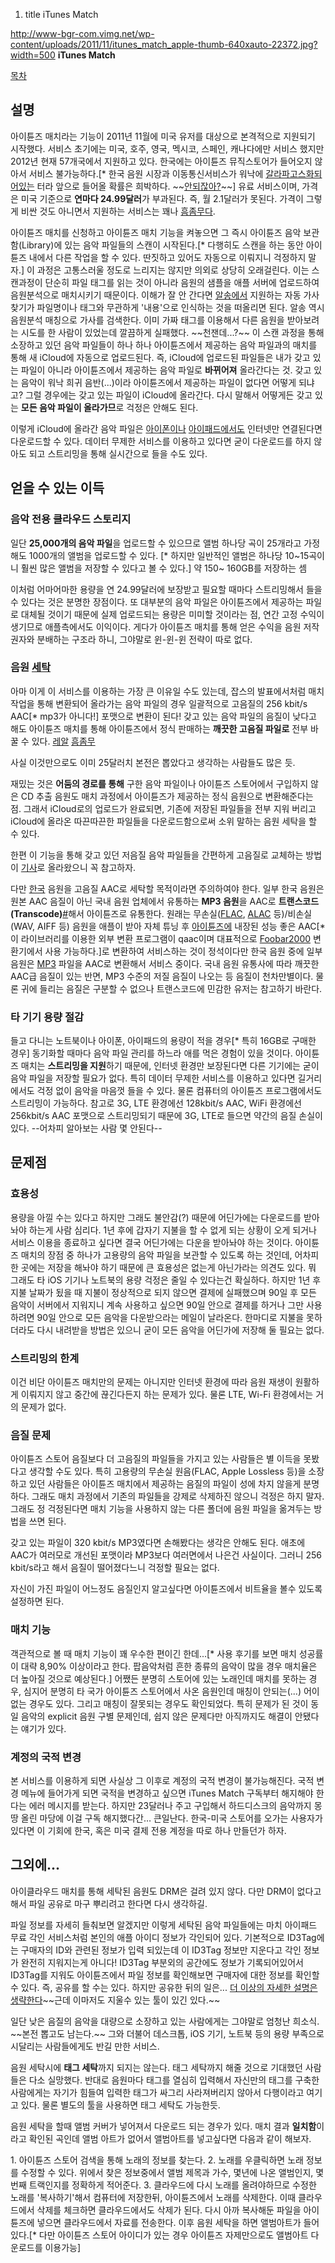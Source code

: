 #title iTunes Match
http://www-bgr-com.vimg.net/wp-content/uploads/2011/11/itunes_match_apple-thumb-640xauto-22372.jpg?width=500
'''iTunes Match'''

[[목차]]
== 설명 ==
아이튠즈 매치라는 기능이 2011년 11월에 미국 유저를 대상으로 본격적으로 지원되기 시작했다. 서비스 초기에는 미국, 호주, 영국, 멕시코, 스페인, 캐나다에만 서비스 했지만 2012년 현재 57개국에서 지원하고 있다. 한국에는 아이튠즈 뮤직스토어가 들어오지 않아서 서비스 불가능하다.[* 한국 음원 시장과 이동통신서비스가 워낙에 [[갈라파고스화]]되어있는 터라 앞으로 들어올 확률은 희박하다. ~~[[장비를 정지합니다|안되잖아?]]~~] 유료 서비스이며, 가격은 미국 기준으로 '''연마다 24.99달러'''가 부과된다. 즉, 월 2.1달러가 못된다. 가격이 그렇게 비싼 것도 아니면서 지원하는 서비스는 꽤나 [[흠좀무]]다.

아이튠즈 매치를 신청하고 아이튠즈 매치 기능을 켜놓으면 그 즉시 아이튠즈 음악 보관함(Library)에 있는 음악 파일들의 스캔이 시작된다.[* 다행히도 스캔을 하는 동안 아이튠즈 내에서 다른 작업을 할 수 있다. 딴짓하고 있어도 자동으로 이뤄지니 걱정하지 말자.] 이 과정은 고통스러울 정도로 느리지는 않지만 의외로 상당히 오래걸린다. 이는 스캔과정이 단순히 파일 태그를 읽는 것이 아니라 음원의 샘플을 애플 서버에 업로드하여 음원분석으로 매치시키기 때문이다. 이해가 잘 안 간다면 [[알송]]에서 지원하는 자동 가사찾기가 파일명이나 태그와 무관하게 '내용'으로 인식하는 것을 떠올리면 된다. 알송 역시 음원분석 매칭으로 가사를 검색한다.
이미 가짜 태그를 이용해서 다른 음원을 받아보려는 시도를 한 사람이 있었는데 깔끔하게 실패했다. ~~천잰데...?~~
이 스캔 과정을 통해 소장하고 있던 음악 파일들이 하나 하나 아이튠즈에서 제공하는 음악 파일과의 매치를 통해 새 iCloud에 자동으로 업로드된다. 즉, iCloud에 업로드된 파일들은 내가 갖고 있는 파일이 아니라 아이튠즈에서 제공하는 음악 파일로 '''바뀌어져''' 올라간다는 것. 갖고 있는 음악이 워낙 희귀 음반(...)이라 아이튠즈에서 제공하는 파일이 없다면 어떻게 되냐고? 그럴 경우에는 갖고 있는 파일이 iCloud에 올라간다. 다시 말해서 어떻게든 갖고 있는 '''모든 음악 파일이 올라가므'''로 걱정은 안해도 된다.

이렇게 iCloud에 올라간 음악 파일은 [[아이폰]]이나 [[아이패드]]에서도 인터넷만 연결된다면 다운로드할 수 있다. 데이터 무제한 서비스를 이용하고 있다면 굳이 다운로드를 하지 않아도 되고 스트리밍을 통해 실시간으로 들을 수도 있다. 

== 얻을 수 있는 이득 ==
=== 음악 전용 클라우드 스토리지 ===
일단 '''25,000개의 음악 파일'''을 업로드할 수 있으므로 앨범 하나당 곡이 25개라고 가정해도 1000개의 앨범을 업로드할 수 있다. [* 하지만 일반적인 앨범은 하나당 10~15곡이니 훨씬 많은 앨범을 저장할 수 있다고 볼 수 있다.] 약 150~ 160GB를 저장하는 셈

이처럼 어마어마한 용량을 연 24.99달러에 보장받고 필요할 때마다 스트리밍해서 들을 수 있다는 것은 분명한 장점이다. 또 대부분의 음악 파일은 아이튠즈에서 제공하는 파일로 대체될 것이기 때문에 실제 업로드되는 용량은 미미할 것이라는 점, 연간 고정 수익이 생기므로 애플측에서도 이익이다. 게다가 아이튠즈 매치를 통해 얻은 수익을 음원 저작권자와 분배하는 구조라 하니, 그야말로 윈-윈-윈 전략이 따로 없다.

=== 음원 [[세탁]] ===
아마 이게 이 서비스를 이용하는 가장 큰 이유일 수도 있는데,
잡스의 발표에서처럼 매치 작업을 통해 변환되어 올라가는 음악 파일의 경우 일괄적으로 고음질의 256 kbit/s AAC[* mp3가 아니다!] 포맷으로 변환이 된다! 갖고 있는 음악 파일의 음질이 낮다고 해도 아이튠즈 매치를 통해 아이튠즈에서 정식 판매하는 '''깨끗한 고음질 파일로''' 전부 바꿀 수 있다. [[레알]] [[흠좀무]]

사실 이것만으로도 이미 25달러치 본전은 뽑았다고 생각하는 사람들도 많은 듯.

재밌는 것은 '''어둠의 경로를 통해''' 구한 음악 파일이나 아이튠즈 스토어에서 구입하지 않은 CD 추출 음원도 매치 과정에서 아이튠즈가 제공하는 정식 음원으로 변환해준다는 점. 그래서 iCloud로의 업로드가 완료되면, 기존에 저장된 파일들을 전부 지워 버리고 iCloud에 올라온 따끈따끈한 파일들을 다운로드함으로써 소위 말하는 음원 세탁을 할 수 있다.

한편 이 기능을 통해 갖고 있던 저음질 음악 파일들을 간편하게 고음질로 교체하는 방법이 [http://www.itworld.co.kr/news/72795/ 기사]로 올라왔으니 꼭 참고하자.

다만 [[한국]] 음원을 고음질 AAC로 세탁할 목적이라면 주의하여야 한다. 일부 한국 음원은 원본 AAC 음질이 아닌 국내 음원 업체에서 유통하는 '''MP3 음원'''을 AAC로 '''트랜스코드(Transcode)'''[http://wiki.hydrogenaud.io/index.php?title=Transcoding #]해서 아이튠즈로 유통한다. 원래는 무손실([[FLAC]], [[ALAC]] 등)/비손실(WAV, AIFF 등) 음원을 애플이 받아 자체 튜닝 후 [[아이튠즈]]에 내장된 성능 좋은 AAC[* 이 라이브러리를 이용한 외부 변환 프로그램이 qaac이며 대표적으로 [[Foobar2000]] 변환기에서 사용 가능하다.]로 변환하여 서비스하는 것이 정석이다만 한국 음원 중에 일부 음원은 [[MP3]] 파일을 AAC로 변환해서 서비스 중이다. 국내 음원 유통사에 따라 깨끗한 AAC급 음질이 있는 반면, MP3 수준의 저질 음질이 나오는 등 음질이 천차만별이다. 물론 귀에 들리는 음질은 구분할 수 없으나 트랜스코드에 민감한 유저는 참고하기 바란다.
=== 타 기기 용량 절감 ===
들고 다니는 노트북이나 아이폰, 아이패드의 용량이 적을 경우[* 특히 16GB로 구매한 경우] 동기화할 때마다 음악 파일 관리를 하느라 애를 먹은 경험이 있을 것이다. 아이튠즈 매치는 '''스트리밍을 지원'''하기 때문에, 인터넷 환경만 보장된다면 다른 기기에는 굳이 음악 파일을 저장할 필요가 없다. 특히 데이터 무제한 서비스를 이용하고 있다면 길거리에서도 걱정 없이 음악을 마음껏 들을 수 있다. 물론 컴퓨터의 아이튠즈 프로그램에서도 스트리밍이 가능하다. 
참고로 3G, LTE 환경에선 128kbit/s AAC, WiFi 환경에선 256kbit/s AAC 포맷으로 스트리밍되기 때문에 3G, LTE로 들으면 약간의 음질 손실이 있다. --어차피 알아보는 사람 몇 안된다--

== 문제점 ==
=== 효용성 ===
용량을 아낄 수는 있다고 하지만 그래도 불안감(?) 때문에 어딘가에는 다운로드를 받아놔야 하는게 사람 심리다. 1년 후에 갑자기 지불을 할 수 없게 되는 상황이 오게 되거나 서비스 이용을 종료하고 싶다면 결국 어딘가에는 다운을 받아놔야 하는 것이다. 아이튠즈 매치의 장점 중 하나가 고용량의 음악 파일을 보관할 수 있도록 하는 것인데, 어차피 한 곳에는 저장을 해놔야 하기 때문에 큰 효용성은 없는게 아닌가라는 의견도 있다. 뭐 그래도 타 iOS 기기나 노트북의 용량 걱정은 줄일 수 있다는건 확실하다. 하지만 1년 후 지불 날짜가 됬을 때 지불이 정상적으로 되지 않으면 결제에 실패했으며 90일 후 모든 음악이 서버에서 지워지니 계속 사용하고 싶으면 90일 안으로 결제를 하거나 그만 사용하려면 90일 안으로 모든 음악을 다운받으라는 메일이 날라온다. 한마디로 지불을 못하더라도 다시 내려받을 방법은 있으니 굳이 모든 음악을 어딘가에 저장해 둘 필요는 없다.

=== 스트리밍의 한계 ===
이건 비단 아이튠즈 매치만의 문제는 아니지만 인터넷 환경에 따라 음원 재생이 원활하게 이뤄지지 않고 중간에 끊긴다든지 하는 문제가 있다. 물론 LTE, Wi-Fi 환경에서는 거의 문제가 없다.

=== 음질 문제 ===
아이튠즈 스토어 음질보다 더 고음질의 파일들을 가지고 있는 사람들은 별 이득을 못봤다고 생각할 수도 있다. 특히 고용량의 무손실 원음(FLAC, Apple Lossless 등)을 소장하고 있던 사람들은 아이튠즈 매치에서 제공하는 음질의 파일이 성에 차지 않을게 분명하다. 그래도 매치 과정에서 기존의 파일들을 강제로 삭제하진 않으니 걱정은 하지 말자. 그래도 정 걱정된다면 매치 기능을 사용하지 않는 다른 폴더에 음원 파일을 옮겨두는 방법을 쓰면 된다. 

갖고 있는 파일이 320 kbit/s MP3였다면 손해봤다는 생각은 안해도 된다. 애초에 AAC가 여러모로 개선된 포맷이라 MP3보다 여러면에서 나은건 사실이다. 그러니 256 kbit/s라고 해서 음질이 떨어졌다느니 걱정할 필요는 없다. 

자신이 가진 파일이 어느정도 음질인지 알고싶다면 아이튠즈에서 비트율을 볼수 있도록 설정하면 된다.

=== 매치 기능 ===
객관적으로 볼 때 매치 기능이 꽤 우수한 편이긴 한데...[* 사용 후기를 보면 매치 성공률이 대략 8,90% 이상이라고 한다. 팝음악처럼 흔한 종류의 음악이 많을 경우 매치율은 더 높아질 것으로 예상된다.] 어쨌든 분명히 스토어에 있는 노래인데 매치를 못하는 경우, 심지어 분명히 타 국가 아이튠즈 스토어에서 사온 음원인데 매칭이 안되는(...) 어이없는 경우도 있다. 그리고 매칭이 잘못되는 경우도 확인되었다. 특히 문제가 된 것이 동일 음악의 explicit 음원 구별 문제인데, 쉽지 않은 문제다만 아직까지도 해결이 안됐다는 얘기가 있다.

=== 계정의 국적 변경 ===
본 서비스를 이용하게 되면 사실상 그 이후로 계정의 국적 변경이 불가능해진다. 국적 변경 메뉴에 들어가게 되면 국적을 변경하고 싶으면 iTunes Match 구독부터 해지해야 한다는 에러 메시지를 받는다. 하지만 23달러나 주고 구입해서 하드디스크의 음악까지 몽땅 올린 마당에 이걸 구독 해지했다간… 큰일난다. 한국-미국 스토어를 오가는 사용자가 있다면 이 기회에 한국, 혹은 미국 결제 전용 계정을 따로 하나 만들던가 하자.

== 그외에... ==
아이클라우드 매치를 통해 세탁된 음원도 DRM은 걸려 있지 않다. 다만 DRM이 없다고 해서 파일 공유로 마구 뿌리려고 한다면 다시 생각하길.

파일 정보를 자세히 들춰보면 알겠지만 이렇게 세탁된 음악 파일들에는 마치 아이패드 무료 각인 서비스처럼 본인의 애플 아이디 정보가 각인되어 있다. 기본적으로 ID3Tag에는 구매자의 ID와 관련된 정보가 입력 되있는데 이 ID3Tag 정보만 지운다고 각인 정보가 완전히 지워지는게 아니다! ID3Tag 부분외의 공간에도 정보가 기록되어있어서 ID3Tag를 지워도 아이튠즈에서 파일 정보를 확인해보면 구매자에 대한 정보를 확인할 수 있다. 즉, 공유를 할 수는 있다. 하지만 공유한 뒤의 일은... [[더 이상의 자세한 설명은 생략한다]]~~근데 이마저도 지울수 있는 툴이 있긴 있다.~~

일단 낮은 음질의 음악을 대량으로 소장하고 있는 사람에게는 그야말로 엄청난 희소식. ~~본전 뽑고도 남는다.~~ 그와 더불어 데스크톱, iOS 기기, 노트북 등의 용량 부족으로 시달리는 사람들에게도 반길 만한 서비스.

음원 세탁시에 '''태그 세탁'''까지 되지는 않는다. 태그 세탁까지 해줄 것으로 기대했던 사람들은 다소 실망했다. 반대로 음원마다 태그를 열심히 입력해서 자신만의 태그를 구축한 사람에게는 자기가 힘들여 입력한 태그가 싸그리 사라져버리지 않아서 다행이라고 여기고 있다. 물론 별도의 툴을 사용하면 태그 세탁도 가능한듯.

음원 세탁을 할때 앨범 커버가 넣어져서 다운로드 되는 경우가 있다. 매치 결과 '''일치함'''이라고 확인된 곡인데 앨범 아트가 없어서 앨범아트를 넣고싶다면 다음과 같이 해보자.

1. 아이튠즈 스토어 검색을 통해 노래의 정보를 찾는다.
2. 노래를 우클릭하면 노래 정보를 수정할 수 있다. 위에서 찾은 정보중에서 앨범 제목과 가수, 몇년에 나온 앨범인지, 몇번째 트랙인지를 정확하게 적어준다. 
3. 클라우드에 다시 노래를 올려야하므로 수정한 노래를 '복사하기'해서 컴퓨터에 저장한뒤, 아이튠즈에서 노래를 삭제한다. 이때 클라우드에서 삭제를 체크하면 클라우드에서도 삭제가 된다. 다시 아까 복사해둔 파일을 아이튠즈에 넣으면 클라우드에서 자료를 전송한다. 이후 음원 세탁을 하면 앨범아트가 들어있다.[* 다만 아이튠즈 스토어 아이디가 있는 경우 아이튠즈 자제만으로도 앨범아트 다운로드를 이용가능]
